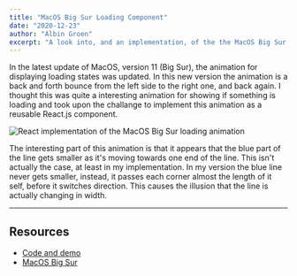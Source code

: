 ```yaml
---
title: "MacOS Big Sur Loading Component"
date: "2020-12-23"
author: "Albin Groen"
excerpt: "A look into, and an implementation, of the the MacOS Big Sur loading icon"
---
```


In the latest update of MacOS, version 11 (Big Sur), the animation for displaying loading states was updated. In this new version the animation is a back and forth bounce from the left side to the right one, and back again. I thought this was quite a interesting animation for showing if something is loading and took upon the challange to implement this animation as a reusable React.js component.

![React implementation of the MacOS Big Sur loading animation](https://res.cloudinary.com/albin-groen/image/upload/v1608761326/react-big-sur-loading-component_xohxh7.gif)

The interesting part of this animation is that it appears that the blue part of the line gets smaller as it's moving towards one end of the line. This isn't actually the case, at least in my implementation. In my version the blue line never gets smaller, instead, it passes each corner almost the length of it self, before it switches direction. This causes the illusion that the line is actually changing in width.

---

## Resources

- [Code and demo](https://codepen.io/albingroen/pen/VwKaGNg)
- [MacOS Big Sur](https://www.apple.com/macos/big-sur/)